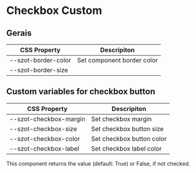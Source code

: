 
<Meta title="Components/FormFields/Checkbox/Custom" />

# Checkbox Custom

## Gerais

| CSS Property        | Descripiton                |
| ------------------- | -------------------------- |
| --szot-border-color | Set component border color |
| --szot-border-size  |   |

## Custom variables for checkbox button

| CSS Property           | Descripiton               |
| ---------------------- | ------------------------- |
| --szot-checkbox-margin | Set checkbox margin       |
| --szot-checkbox-size   | Set checkbox button size  |
| --szot-checkbox-color  | Set checkbox button color |
| --szot-checkbox-label  | Set checkbox label color  |

<p>
  This component returns the value (default: True) or False, if not checked.
</p>
